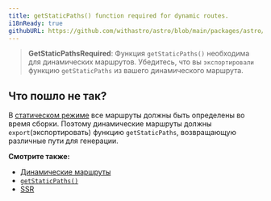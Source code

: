 ```yaml
---
title: getStaticPaths() function required for dynamic routes.
i18nReady: true
githubURL: https://github.com/withastro/astro/blob/main/packages/astro/src/core/errors/errors-data.ts
---
```


> **GetStaticPathsRequired**: Функция `getStaticPaths()` необходима для динамических маршрутов. Убедитесь, что вы `экспортировали` функцию `getStaticPaths` из вашего динамического маршрута.

## Что пошло не так?

В [статическом режиме](/ru/guides/routing/#статический-ssg-режим) все маршруты должны быть определены во время сборки. Поэтому динамические маршруты должны `export`(экспортировать) функцию `getStaticPaths`, возвращающую различные пути для генерации.

**Смотрите также:**

-  [Динамические маршруты](/ru/guides/routing/#динамические-маршруты)
-  [`getStaticPaths()`](/ru/reference/routing-reference/#getstaticpaths)
-  [SSR](/ru/guides/on-demand-rendering/)